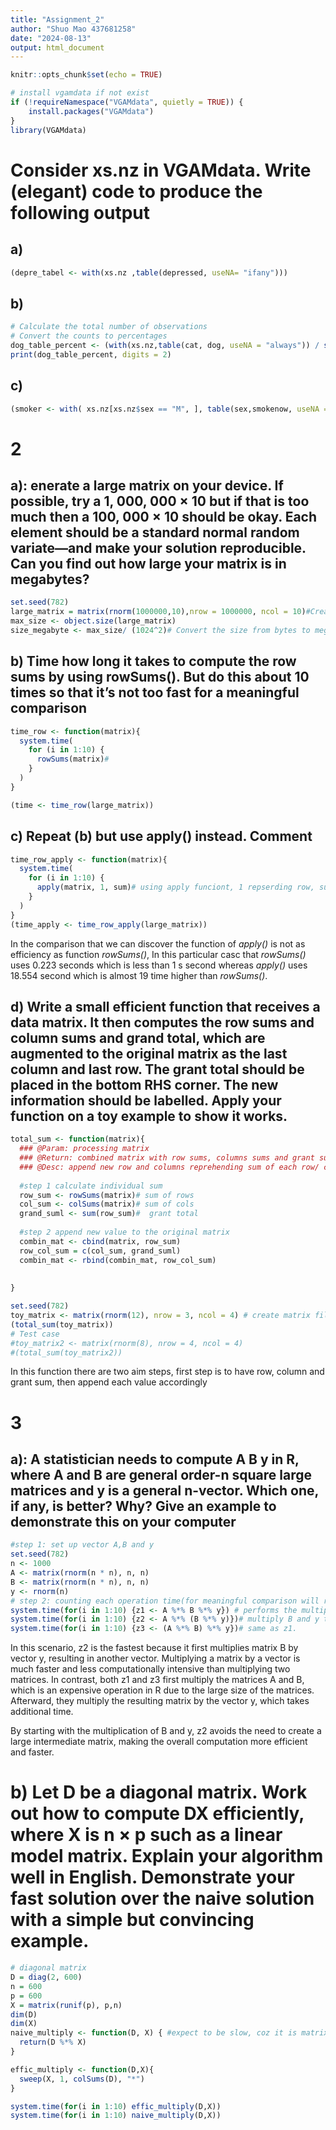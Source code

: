 ```yaml
---
title: "Assignment_2"
author: "Shuo Mao 437681258"
date: "2024-08-13"
output: html_document
---
```


```r
knitr::opts_chunk$set(echo = TRUE)
```

```r
# install vgamdata if not exist
if (!requireNamespace("VGAMdata", quietly = TRUE)) {
    install.packages("VGAMdata")
}
library(VGAMdata)
```


# Consider xs.nz in VGAMdata. Write (elegant) code to produce the following output

## a)

```r

(depre_tabel <- with(xs.nz ,table(depressed, useNA= "ifany")))
```

## b)

```r
# Calculate the total number of observations
# Convert the counts to percentages
dog_table_percent <- (with(xs.nz,table(cat, dog, useNA = "always")) / sum(with(xs.nz,table(cat, dog, useNA = "always")), na.rm = TRUE)) * 100
print(dog_table_percent, digits = 2)

```
## c) 

```r
(smoker <- with( xs.nz[xs.nz$sex == "M", ], table(sex,smokenow, useNA = "ifany")))
```


# 2

## a): enerate a large matrix on your device. If possible, try a 1, 000, 000 × 10 but if that is too much then a 100, 000 × 10 should be okay. Each element should be a standard normal random variate—and make your solution reproducible. Can you find out how large your matrix is in megabytes?

```r
set.seed(782) 
large_matrix = matrix(rnorm(1000000,10),nrow = 1000000, ncol = 10)#Create large matrix
max_size <- object.size(large_matrix)
size_megabyte <- max_size/ (1024^2)# Convert the size from bytes to megabytes (1 MB = 1024 * 1024 bytes)
```

## b) Time how long it takes to compute the row sums by using rowSums(). But do this about 10 times so that it’s not too fast for a meaningful comparison


```r
time_row <- function(matrix){
  system.time(
    for (i in 1:10) {
      rowSums(matrix)# 
    }
  )
}

(time <- time_row(large_matrix))
```


## c) Repeat (b) but use apply() instead. Comment

```r
time_row_apply <- function(matrix){
  system.time(
    for (i in 1:10) {
      apply(matrix, 1, sum)# using apply funciont, 1 repserding row, sum mean sum all vuale in row 
    }
  )
}
(time_apply <- time_row_apply(large_matrix))
```


In the comparison that we can discover the function of _apply()_ is not as efficiency  as function _rowSums()_, In this particular casc that _rowSums()_ uses 0.223 seconds which is less than 1 s second whereas _apply()_ uses 18.554 second which is almost 19 time higher than _rowSums()_.


## d) Write a small efficient function that receives a data matrix. It then computes the row sums and column sums and grand total, which are augmented to the original matrix as the last column and last row. The grant total should be placed in the bottom RHS corner. The new information should be labelled. Apply your function on a toy example to show it works.

```r
total_sum <- function(matrix){
  ### @Param: processing matrix
  ### @Return: combined matrix with row sums, columns sums and grant sum 
  ### @Desc: append new row and columns reprehending sum of each row/ columsn, in the bottom of right corner is grant total
  
  #step 1 calculate individual sum
  row_sum <- rowSums(matrix)# sum of rows
  col_sum <- colSums(matrix)# sum of cols
  grand_suml <- sum(row_sum)#  grant total
  
  #step 2 append new value to the original matrix
  combin_mat <- cbind(matrix, row_sum)
  row_col_sum = c(col_sum, grand_suml)
  combin_mat <- rbind(combin_mat, row_col_sum)
  
  
}

set.seed(782)
toy_matrix <- matrix(rnorm(12), nrow = 3, ncol = 4) # create matrix fill with random numbers
(total_sum(toy_matrix))
# Test case
#toy_matrix2 <- matrix(rnorm(8), nrow = 4, ncol = 4)
#(total_sum(toy_matrix2))
```
In this function there are two aim steps, first step is to have row, column and grant sum, then append each value accordingly

# 3

## a): A statistician needs to compute A B y in R, where A and B are general order-n square large matrices and y is a general n-vector. Which one, if any, is better? Why? Give an example to demonstrate this on your computer


```r
#step 1: set up vector A,B and y
set.seed(782)
n <- 1000
A <- matrix(rnorm(n * n), n, n)
B <- matrix(rnorm(n * n), n, n)
y <- rnorm(n)
# step 2: counting each operation time(for meaningful comparison will run it 10 time to avoid counting time too small)
system.time(for(i in 1:10) {z1 <- A %*% B %*% y}) # performs the multiplication from left to right
system.time(for(i in 1:10) {z2 <- A %*% (B %*% y)})# multiply B and y then A
system.time(for(i in 1:10) {z3 <- (A %*% B) %*% y})# same as z1.
```
In this scenario, z2 is the fastest because it first multiplies matrix B by vector y, resulting in another vector. Multiplying a matrix by a vector is much faster and less computationally intensive than multiplying two matrices. In contrast, both z1 and z3 first multiply the matrices A and B, which is an expensive operation in R due to the large size of the matrices. Afterward, they multiply the resulting matrix by the vector y, which takes additional time.

By starting with the multiplication of B and y, z2 avoids the need to create a large intermediate matrix, making the overall computation more efficient and faster.


# b) Let D be a diagonal matrix. Work out how to compute DX efficiently, where X is n × p such as a linear model matrix. Explain your algorithm well in English. Demonstrate your fast solution over the naive solution with a simple but convincing example.


```r
# diagonal matrix 
D = diag(2, 600)
n = 600
p = 600
X = matrix(runif(p), p,n)
dim(D)
dim(X)
naive_multiply <- function(D, X) { #expect to be slow, coz it is matrix * matrix
  return(D %*% X)
}

effic_multiply <- function(D,X){
  sweep(X, 1, colSums(D), "*")
}

system.time(for(i in 1:10) effic_multiply(D,X))
system.time(for(i in 1:10) naive_multiply(D,X))

```
